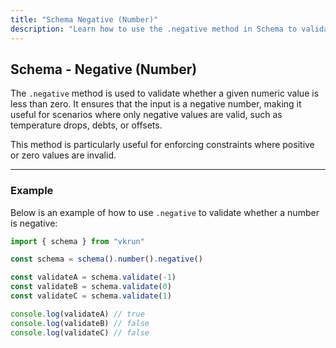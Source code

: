 ```yaml
---
title: "Schema Negative (Number)"
description: "Learn how to use the .negative method in Schema to validate that numeric inputs are negative values."
---
```


## Schema - Negative (Number)

The `.negative` method is used to validate whether a given numeric value is less than zero. It ensures that the input is a negative number, making it useful for scenarios where only negative values are valid, such as temperature drops, debts, or offsets.

This method is particularly useful for enforcing constraints where positive or zero values are invalid.

---

### Example

Below is an example of how to use `.negative` to validate whether a number is negative:

```ts
import { schema } from "vkrun"

const schema = schema().number().negative()

const validateA = schema.validate(-1)
const validateB = schema.validate(0)
const validateC = schema.validate(1)

console.log(validateA) // true
console.log(validateB) // false
console.log(validateC) // false
```
